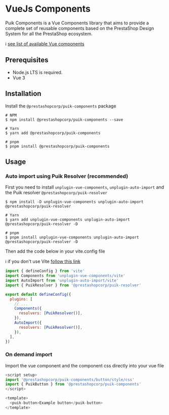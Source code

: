 
<Meta title="Docs/VueJS Components" />

# VueJs Components

Puik Components is a Vue Components library that aims to provide a complete set of reusable components based on the PrestaShop Design System for all the PrestaShop ecosystem.

ℹ️ [see list of available Vue components](https://github.com/PrestaShopCorp/puik/blob/main/RELEASE-NOTES-V2.md#available-components)

## Prerequisites

- Node.js LTS is required.
- Vue 3

## Installation

Install the `@prestashopcorp/puik-components` package

```shell
# NPM
$ npm install @prestashopcorp/puik-components --save

# Yarn
$ yarn add @prestashopcorp/puik-components

# pnpm
$ pnpm install @prestashopcorp/puik-components
```

## Usage

### Auto import using Puik Resolver (recommended)

First you need to install `unplugin-vue-components`, `unplugin-auto-import` and the Puik resolver `@prestashopcorp/puik-resolver` 

```shell
$ npm install -D unplugin-vue-components unplugin-auto-import @prestashopcorp/puik-resolver

# Yarn
$ yarn add unplugin-vue-components unplugin-auto-import @prestashopcorp/puik-resolver -D

# pnpm
$ pnpm install unplugin-vue-components unplugin-auto-import @prestashopcorp/puik-resolver -D
```

Then add the code below in your vite.config file

ℹ️ if you don't use Vite [follow this link](https://github.com/unplugin/unplugin-vue-components?tab=readme-ov-file#installation)

```js
import { defineConfig } from 'vite'
import Components from 'unplugin-vue-components/vite'
import AutoImport from 'unplugin-auto-import/vite'
import { PuikResolver } from '@prestashopcorp/puik-resolver'

export default defineConfig({
  plugins: [
    // ...
    Components({
      resolvers: [PuikResolver()],
    }),
    AutoImport({
      resolvers: [PuikResolver()],
    }),
  ],
})
```

### On demand import

Import the vue component and the component css directly into your vue file

```js
<script setup>
import '@prestashopcorp/puik-components/button/style/css'
import { PuikButton } from '@prestashopcorp/puik-components'
</script>

<template>
  <puik-button>Example button</puik-button>
</template>
```
